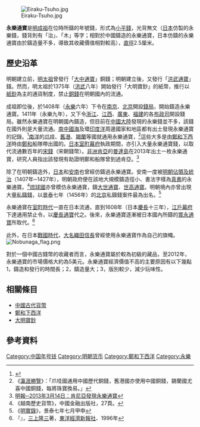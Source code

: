 [[Image:Eiraku-Tsuho.jpg|thumb]]

'''永樂通寶'''是[[明成祖|明成祖]]在位時所鑄的年號錢，形式為[[小平錢|小平錢]]，光背無文（[[日本|日本]]仿製的永樂錢，錢背則有「治」、「木」等字；相對於中國鑄造的永樂通寶，日本仿鑄的永樂通寶由於鑄造量不多，導致其收藏價值相對較高），[[直徑|直徑]]2.5厘米。

==歷史沿革==
明朝建立前，[[明太祖|明太祖]]曾發行「[[大中通寶|大中通寶]]」銅錢；明朝建立後，又發行「[[洪武通寶|洪武通寶]]」錢。然而，明太祖於1375年（[[洪武|洪武]]八年）開始發行「大明寶鈔」的紙幣，推行以[[紙幣|紙鈔]]為主的通貨制度，禁止[[銅錢|銅錢]]在明朝國內的流通。

成祖即位後，於1408年（[[永乐_(明朝)|永樂]]六年）下令在[[南京|南京]]、[[北京|北京]]開設[[錢局|錢局]]，開始鑄造永樂通寶。1411年（永樂九年），又下令[[浙江|浙江]]、[[江西|江西]]、[[廣東|廣東]]、[[福建|福建]]的各[[布政司|布政司]]開設錢局。雖然永樂通寶在明朝國內鑄造，但目前在[[中國大陸|中國大陸]]發現的永樂錢並不多，該錢在國外則是大量流通。[[南中國海|南中國海]]及環[[印度洋|印度洋]]周邊國家和地區都有出土發現永樂通寶的記錄。<ref>{{Cite web |url=http://www.cangdian.com/HTML/08/08/080831210548.html |title=精美的永乐通宝钱 |access-date=2010-07-23 |archive-date=2020-12-06 |archive-url=https://web.archive.org/web/20201206233404/http://www.cangdian.com/HTML/08/08/080831210548.html |dead-url=yes }}</ref>[[南洋|南洋]]的[[爪哇|爪哇]]、[[舊港|舊港]]、[[錫蘭|錫蘭]]等國就通用永樂通寶，<ref>《[[瀛涯勝覽|瀛涯勝覽]]》：「爪哇國通用中國歷代銅錢，舊港國亦使用中國銅錢，錫蘭國尤喜中國銅錢，每將珠寶換易。」</ref>這些大多是由[[鄭和下西洋|鄭和下西洋]]時由[[鄭和|鄭和]]船隊帶出國的。[[日本|日本]][[室町幕府|室町幕府]]執政期間，亦引入大量永樂通寶錢，以取代流通數百年的[[宋錢|宋錢]]（宋朝錢幣）。[[非洲|非洲]][[肯亞|肯亞]]的[[曼達島|曼達島]]在2013年出土一枚永樂通寶，研究人員指出該發現有助證明鄭和船隊曾到過肯亞。<ref>[https://archive.is/20130428164727/hk.news.yahoo.com/%E8%82%AF%E5%B0%BC%E4%BA%9E%E7%99%BC%E7%8F%BE%E6%B0%B8%E6%A8%82%E9%80%9A%E5%AF%B6-050814071.html 明報─2013年3月14日：肯尼亞發現永樂通寶]</ref>

除了在明朝鑄造外，[[日本|日本]]和[[越南|安南]]也曾經仿鑄過永樂通寶。安南一度被[[安南屬明時期|明朝佔領及統治]]（1407年─1427年），明朝政府便在該地大規模鑄造徑小、書法字樣為[[真書|真書]]的永樂通寶。<ref>《越南歷史貨幣》，中國金融出版社，27頁。</ref>[[琉球國|琉球國]]亦曾模仿永樂通寶，鑄[[大世通寶|大世通寶]]、[[世高通寶|世高通寶]]。明朝境內亦曾出現大量[[私鑄錢|私鑄錢]]，以[[景泰|景泰]]七年（1456年）的[[北京|北京]]私鑄錢案件最為出名。<ref>《[[明實錄|明實錄]]》，景泰七年七月甲申</ref>

永樂通寶在[[室町時代|室町時代]]一直在日本流通，直到1608年（日本[[慶長|慶長]]十三年），[[江戶幕府|江戶幕府]]下達通用禁止令，以[[慶長通寶|慶長通寶]]代之。後來，永樂通寶逐漸被日本國內所鑄的[[寬永通寶|寬永通寶]]所取代。<ref>『{{lang|ja|江戸の貨幣物語}}』，[[三上隆三|三上隆三]]著，[[東洋經濟新報社|東洋經濟新報社]]、1996年</ref>

此外，在日本[[戰國_(日本)|戰國時代]]，[[大名_(稱謂)|大名]][[織田信長|織田信長]]曾經使用永樂通寶作為自己的旗幟。
[[File:Nobunaga_flag.png|thumb]]

對於一個中國古錢幣的收藏者而言，永樂通寶屬於較為初級的藏品，至2012年，永樂通寶的市場價格大約為5美元。永樂通寶經濟價值不高的主要原因有以下幾點1，鑄造和發行的時間長；2，鑄造量大；3，版別較少，減少玩味性。

== 相關條目 ==
*[[中國古代貨幣|中國古代貨幣]]
*[[鄭和下西洋|鄭和下西洋]]
*[[大明寶鈔|大明寶鈔]]

== 參考資料 ==
{{Reflist|30em}}

{{明代货币}}
{{方孔钱|nocat}}

[[Category:中国年号钱|Category:中国年号钱]]
[[Category:明朝货币|Category:明朝货币]]
[[Category:鄭和下西洋|Category:鄭和下西洋]]
[[Category:永樂|Category:永樂]]